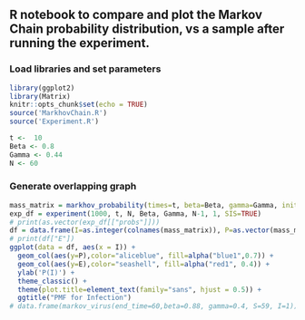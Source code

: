 ## R notebook to compare and plot the Markov Chain probability distribution, vs a sample after running the experiment.

### Load libraries and set parameters

```r
library(ggplot2)
library(Matrix)
knitr::opts_chunk$set(echo = TRUE)
source('MarkhovChain.R')
source('Experiment.R')

t <-  10
Beta <- 0.8
Gamma <- 0.44
N <- 60
```

### Generate overlapping graph

```r
mass_matrix = markhov_probability(times=t, beta=Beta, gamma=Gamma, initial_S=N-1, initial_I=1, immunity=FALSE)
exp_df = experiment(1000, t, N, Beta, Gamma, N-1, 1, SIS=TRUE)
# print(as.vector(exp_df[["probs"]]))
df = data.frame(I=as.integer(colnames(mass_matrix)), P=as.vector(mass_matrix), E=as.vector(exp_df[["probs"]]))
# print(df["E"])
ggplot(data = df, aes(x = I)) + 
  geom_col(aes(y=P),color="aliceblue", fill=alpha("blue1",0.7)) + 
  geom_col(aes(y=E),color="seashell", fill=alpha("red1", 0.4)) +
  ylab('P(I)') +
  theme_classic() +
  theme(plot.title=element_text(family="sans", hjust = 0.5)) +
  ggtitle("PMF for Infection")
# data.frame(markov_virus(end_time=60,beta=0.88, gamma=0.4, S=59, I=1))
```
